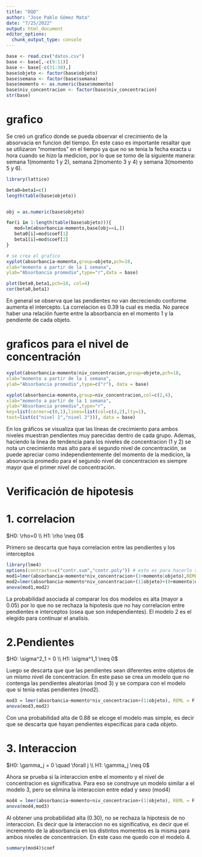 ```yaml
---
title: "DQO"
author: "Jose Pablo Gómez Mata"
date: "7/25/2022"
output: html_document
editor_options: 
  chunk_output_type: console
---
```


```r
base <- read.csv("datos.csv")
base <- base[,-c(9:11)]
base <- base[-c(31:38),]
base$objeto <- factor(base$objeto)
base$semana <- factor(base$semana)
base$momento <- as.numeric(base$momento)
base$niv_concentracion <- factor(base$niv_concentracion)
str(base)
```

# grafico
Se creó un grafico donde se pueda observar el crecimiento de la absorvacia en funcion del tiempo. En este caso es importante resaltar que se utilizaron "momentos" en el tiempo ya que no se tenia la fecha exacta u hora cuando se hizo la medicion, por lo que se tomo de la siguiente manera: semana 1(momento 1 y 2), semana 2(momento 3 y 4) y semana 3(momento 5 y 6).

```r
library(lattice)

beta0=beta1=c()
length(table(base$objeto))


obj = as.numeric(base$objeto)

for(i in 1:length(table(base$objeto))){
   mod=lm(absorbancia~momento,base[obj==i,])
   beta0[i]=mod$coef[1]
   beta1[i]=mod$coef[2]
}

# se crea el grafico
xyplot(absorbancia~momento,group=objeto,pch=18,
xlab="momento a partir de la 1 semana",
ylab="Absorbancia promedio",type="r",data = base)

plot(beta0,beta1,pch=18, col=4)
cor(beta0,beta1)
```

En general se observa que las pendientes no van decreciendo conforme aumenta el intercepto. La correlacion es 0.39 la cual es media. No parece haber una relación fuerte entre la absorbancia en el momento 1 y la pendiente de cada objeto.

# graficos para el nivel de concentración

```r
xyplot(absorbancia~momento|niv_concentracion,group=objeto,pch=18,
xlab="momento a partir de la 1 semana",
ylab="Absorbancia promedio",type=c("r"), data = base)

xyplot(absorbancia~momento,group=niv_concentracion,col=c(2,4),
xlab="momento a partir de la 1 semana",
ylab="Absorbancia promedio",type="r",
key=list(corner=c(0,1),lines=list(col=c(4,2),lty=1),
text=list(c("nivel 1","nivel 2"))), data = base)
```

En los gráficos se visualiza que las líneas de crecimiento para ambos niveles muestran pendientes muy parecidas dentro de cada grupo. Ademas, haciendo la linea de tendencia para los niveles de concentracion (1 y 2) se nota un crecimiento mas alto para el segundo nivel de concentración, se puede apreciar como independientemente del momento de la medicion, la absorvacia promedio para el segundo nivel de concentracion es siempre mayor que el primer nivel de concentración.

# Verificación de hipotesis
# 1. correlacion
$H0: \rho=0 \\ H1: \rho \neq 0$

Primero se descarta que haya correlacion entre las pendientes y los interceptos
```r
library(lme4)
options(contrasts=c("contr.sum","contr.poly")) # esto es para hacerlo suma nula
mod1=lmer(absorbancia~momento*niv_concentracion+(1+momento|objeto),REML=F, data = base)
mod2=lmer(absorbancia~momento*niv_concentracion+(1|objeto)+(0+momento|objeto),REML=F, data = base)
anova(mod1,mod2)

```

La probabilidad asociada al comparar los dos modelos es alta (mayor a 0.05) por lo que no se rechaza  la hipotesis que no hay correlacion entre pendientes e interceptos (osea que son independientes). El modelo 2 es el elegido para continuar el analisis.

# 2.Pendientes
$H0: \sigma^2_1 = 0 \\ H1: \sigma^1_1 \neq 0$

Luego se descarta que que las pendientes sean diferentes entre objetos de un mismo nivel de concentracion. En este paso se crea un modelo que no contenga las pendientes aleatorias (mod 3) y se compara con el modelo que si tenia estas pendientes (mod2).

```r
mod3 = lmer(absorbancia~momento*niv_concentracion+(1|objeto), REML = F, data = base)
anova(mod3,mod2)
```

Con una probabilidad alta de 0.88 se elcoge el modelo mas simple, es decir que se descarta que hayan pendientes especificas para cada objeto.

# 3. Interaccion
$H0: \gamma_j = 0 \quad \forall j \\ H1: \gamma_j \neq 0$

Ahora se prueba si la interaccion entre el momento y el nivel de concentracion es significativa. Para eso se construye un modelo similar a el modelo 3, pero se elimina la interaccion entre edad y sexo (mod4)

```r
mod4 = lmer(absorbancia~momento+niv_concentracion+(1|objeto), REML = F, data = base)
anova(mod4,mod3)
```

Al obtener una probabilidad alta (0.30), no se rechaza la hipotesis de no interaccion. Es decir que la interaccion no es significativa, es decir que el incremento de la absorbancia en los distintos momentos es la misma para ambos niveles de concentracion. En este caso me quedo con el modelo 4.

```r
summary(mod4)$coef
```




